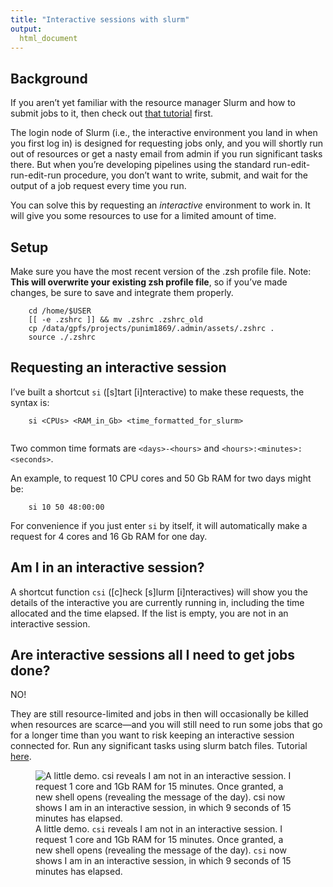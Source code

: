 ---
title: "Interactive sessions with slurm"
output:
  html_document
---

## Background

If you aren't yet familiar with the resource manager Slurm and how to submit jobs to it, then check out [that tutorial](tutorial_slurm_shellscripts.html) first.

The login node of Slurm (i.e., the interactive environment you land in when you first log in) is designed for requesting jobs only, and you will shortly run out of resources or get a nasty email from admin if you run significant tasks there. But when you're developing pipelines using the standard run-edit-run-edit-run procedure, you don't want to write, submit, and wait for the output of a job request every time you run.

You can solve this by requesting an *interactive* environment to work in. It will give you some resources to use for a limited amount of time.

## Setup

Make sure you have the most recent version of the .zsh profile file. Note: **This will overwrite your existing zsh profile file**, so if you've made changes, be sure to save and integrate them properly.

        cd /home/$USER
        [[ -e .zshrc ]] && mv .zshrc .zshrc_old
        cp /data/gpfs/projects/punim1869/.admin/assets/.zshrc .
        source ./.zshrc

## Requesting an interactive session

I've built a shortcut `si` ([s]tart [i]nteractive) to make these requests, the syntax is:

        si <CPUs> <RAM_in_Gb> <time_formatted_for_slurm>
                
Two common time formats are `<days>-<hours>` and `<hours>:<minutes>:<seconds>`.

An example, to request 10 CPU cores and 50 Gb RAM for two days might be:

        si 10 50 48:00:00

For convenience if you just enter `si` by itself, it will automatically make a request for 4 cores and 16 Gb RAM for one day.

## Am I in an interactive session?

A shortcut function `csi` ([c]heck [s]lurm [i]nteractives) will show you the details of the interactive you are currently running in, including the time allocated and the time elapsed. If the list is empty, you are not in an interactive session.

## Are interactive sessions all I need to get jobs done?

NO!

They are still resource-limited and jobs in then will occasionally be killed when resources are scarce---and you will still need to run some jobs that go for a longer time than you want to risk keeping an interactive session connected for. Run any significant tasks using slurm batch files. Tutorial [here](tutorial_slurm_shellscripts.html).

![A little demo. `csi` reveals I am not in an interactive session. I request 1 core and 1Gb RAM for 15 minutes. Once granted, a new shell opens (revealing the message of the day). `csi` now shows I am in an interactive session, in which 9 seconds of 15 minutes has elapsed.](images/csi.png)